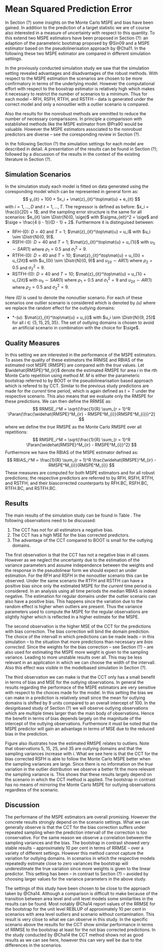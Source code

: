 # Mean Squared Prediction Error

In Section (?) some insights on the Monte Carlo MSPE and bias have been gained. 
In addition to the prediction of a target statistic we are of course also 
interested in a measure of uncertainty with respect to this quantity. To this 
extend two MSPE estimators have been proposed in Section (?): an adaption of the
parameteric bootstrap proposed by @Sin09 and a MSPE estimator based on the 
pseudolinerisation approach by @Cha11. In the following these two MSPE estimator
are compared in different simulation settings.

In the proviously conducted simulation study we saw that the simulation setting
revealed advantages and disadvantages of the robust methods. With respect to the
MSPE estimation the scenarios are chosen to be more confirmatory in terms of the
underlying model. However the computational effort with respect to the boostrap
estimator is relatively high which makes it necessary to restrict the number of
scenarios to a minimum. Thus for each model -- RFH, RSFH, RTFH, and RSTFH --
data is generated under the correct model and only a non\hyp{}outlier with a
outlier scenario is compared.

Also the results for the non\hyp{}robust methods are ommitted to reduce the
number of necessary comparissons. In principle a comparisson with established
methods like the MSPE estimator from @Pra90 would be valuable. However the MSPE
estimators associated to the non\hyp{}robust predictors are diverse -- see the
coresponding review in Section (?). 

In the following Section (?) the simulation settings for each model are
described in detail. A presentation of the results can be found in Section (?);
followed by a discussion of the results in the context of the existing
literature in Section (?).

## Simulation Scenarios

In the simulation study each model is fitted on data generated using the
coresponding model which can be represented in general form as:
$$
y_{it} = 100 + 5x_i + \mat{z}_{it}^\top\mat{u} + e_{it}
$$
with $i = 1, \dots, D$ and $t = 1, \dots, T$. The regressor is defined as
before: $x_i = \frac{i}{2D} + 1$; and the sampling error structure is the same
for all scenarios: $e_{it} \sim \Distr{N}(0, \sige)$ with $\sigma_{eit}^2 =
\sige$ and $\sige = \frac{4 (i - 1)}{D - 1} + 2$. Furthermore it is distinguised
between:

- RFH-(0): $D = 40$ and $T = 1$; $\mat{z}_{it}^\top\mat{u} = u_i$ with $u_i \sim \Distr{N}(0, 9)$.
- RSFH-(0): $D = 40$ and $T = 1$; $\mat{z}_{it}^\top\mat{u} = u_{1i}$ with $u_{1i} \sim SAR(1)$ where $\rho_1 = 0.5$ and $\sigma_1^2 = 9$.
- RTFH-(0): $D = 40$ and $T = 10$; $\mat{z}_{it}^\top\mat{u} = u_{0i} + u_{2it}$ with $u_{0i} \sim \Distr{N}(0, 9)$ and $u_{2it} \sim AR(1)$ where $\rho_2 = 0.5$ and $\sigma_2^2 = 9$.
- RSTFH-(0): $D = 40$ and $T = 10$; $\mat{z}_{it}^\top\mat{u} = u_{1i} + u_{2it}$ with $u_{1i} \sim SAR(1)$ where $\rho_1 = 0.5$ and $\sigma_1^2 = 9$ and $u_{2it} \sim AR(1)$ where $\rho_2 = 0.5$ and $\sigma_2^2 = 9$.

\noindent Here *(0)* is used to denote the non\hyp{}outlier scenario. For each
of these scenarios one outlier scenario is considered which is denoted by *(u)*
where we replace the random effect for the outlying domains:

- *-(u): $\mat{z}_{it}^\top\mat{u} = u_{i}$ with $u_i \sim \Distr{N}(9, 25)$
for all $i \in \{5, 15, 25, 35\}$. The set of outlying domains is chosen to
avoid an artificial scenario in combination with the choice for $\sige$.

## Quality Measures

In this setting we are interested in the performance of the MSPE estimators. To 
asses the quality of these estimators the RRMSE and RBIAS of the estimated root 
MSPE (RMSPE) are compared with the *true* values. Let $\widehat{RMSPE}^M_{ir}$ 
denote the estimated RMSPE for area $i$ in the $r$th Monte Carlo repetition 
using method $M$. $M$ is either the parameteric bootstrap referred to by BOOT or
the pseudolinearisation based approach which is refered to by CCT. Similar to 
the previous study predictions are made for the *current* time period, which is 
again defined as $t = T$ under the respective scenario. This also means that we 
evaluate only the RMSPE for these predictions. We can then define the RRMSE as:
$$
RRMSE_i^M = \sqrt{\frac{1}{R} \sum_{r = 1}^R \Paran{\frac{\widehat{RMSPE}^M_{ir} - RMSPE^M_{i}}{RMSPE^M_{i}}}^2}
$$
where we define the *true* RMSPE as the Monte Carlo RMSPE over all repetitions:
$$
RMSPE_i^M = \sqrt{\frac{1}{R} \sum_{r = 1}^R \Paran{\widehat{RMSPE}^M_{ir} - RMSPE^M_{i}}^2}
$$
Furthermore we have the RBIAS of the MSPE
estimator defined as:
$$
RBIAS_i^M = \frac{1}{R} \sum_{r = 1}^R \frac{\widehat{RMSPE}^M_{ir} - RMSPE^M_{i}}{RMSPE^M_{i}}
$$
These measures are computed for both MSPE estimators and for all robust 
predictions; the respective predictors are referred to by RFH, RSFH, RTFH, and 
RSTFH; and their bias\hyp{}corrected counterparts by RFH.BC, RSFH.BC, RTFH.BC,
and RSTFH.BC.

## Results

The main results of the simulation study can be found in Table
\ref{tab:mse_performace}. The following observations need to be discussed:

1. The CCT has not for all estimators a negative bias.
2. The CCT has a high MSE for the bias corrected predictors.
3. The advantage of the CCT compared to BOOT is small for the outlying domains.

\input{tabs/mse_template.tex}

The first observation is that the CCT has not a negative bias in all cases. 
However as we neglect the uncertainty due to the estimation of the variance 
parameters and assume independence between the weights and the response in the 
pseudolinear form we should expect an under estimation. For the RFH and RSFH in
the non\hyp{}outlier scenario this can be observed. Under the same scenario the
RTFH and RSTFH can have a positive bias since only the estimated MSPE for the
*current* time period is considered. In an analysis using all time periods the 
median RBIAS is indeed negative. The estimation for regular domains under the
outlier scenario can also have a positive bias. This happens since the variation
due to the random effect is higher when outliers are present. Thus the variance
parameters used to compute the MSPE for the regular observations are slightly
higher which is reflected in a higher estimate for the MSPE.

The second observation is the higher MSE of the CCT for the predictions with 
bias correction. The bias correction will bind the domain prediction. The choice
of the intervall in which predictions can be made leads -- in this simulation --
to the situation that more predictions than necessary are *bias corrected*. 
Since the weights for the bias correction -- see Section (?) -- are also used 
for estimating the MSPE more weight is given to the sampling variance. Leading
to more unstable results over all. This may be less relevant in an application
in which we can choose the width of the intervall. Also this effect was visible
in the model\hyp{}based simulation in Section (?).

The third observation we can make is that the CCT only has a small benefit in
terms of bias and MSE for the outlying observations. In general the results
regarding the performace of the MSPE estimators are very sensitive with respect
to the choices made for the model. In this setting the bias we can make in a
prediction is relatively small since the mean for outlying domains is shifted by
9 units compared to an overall intercept of 100. In the design\hyp{}based study
of Section (?) we will observe outlying observations which are multiple times
larger than the main body of observations. Hence the benefit in terms of bias
depends largely on the magnitude of the intercept of the outlying observations.
Furthermore it must be noted that the MSPE predictor will gain an advantage in
terms of MSE due to the reduced bias in the prediction. 

\begin{figure}[htbp]
\centering
\includegraphics[width = \textwidth]{figs/area_level_mse.pdf}
\caption[Estimated Root Mean Squared Prediction Error for the Bias Corrected Robust Spatial FH Model]{\label{fig:area_level_mse}Estimated Root Mean Squared Prediction Error for the Bias Corrected Robust Spatial FH Model. Compared are the bootstrap (BOOT.BC) and the pseudolinearisation\hyp{}based estimator (CCT.BC) with the Monte Carlo MSPE (MC.BC).}
\end{figure}

Figure \ref{fig:area_level_mse} also illustrates how the estimated RMSPE relates
to outliers. Note that observations 5, 15, 25, and 35 are outlying domains and 
that the sampling variances increase with $i$. What we see here is that the CCT 
for the bias corrected RSFH is able to follow the Monte Carlo MSPE better when 
the sampling variances are large. Since there is no information on the *true* 
variation in the outlier distribution we observe a better fit the more relevant 
the sampling variance is. This shows that these results largely depend on the
scenario in which the CCT method is applied. The bootstrap in contrast has no
means of mirroring the Monte Carlo MSPE for outlying observations regardless of
the scenario.


## Discussion

The performane of the MSPE estimators are overall promising. However the
concrete results strongly depend on the scenario settings. What we can generally
observe is that the CCT for the bias correction suffers under repeated sampling
when the prediction intervall of the correction is too conservative. For the
same reason we observe a correlation between the sampling variances and the
bias. The bootstrap in contrast showed very stable results -- approximately 10
per cent in terms of RRMSE -- over a variety of different settings. However this
method cannot capture the variation for outlying domains. In scenarios in which
the respective models repeatedly estimate close to zero variances the bootstrap
will underestimate the true variation since more weights is given to the linear
predictor. This setting has been -- in contrast to Section (?) -- avoided by
choosing larger values for the variance parameters in the above study.

The settings of this study have been chosen to be close to the approach taken by
@Cha14. Although a comparison is difficult to make because of the transition 
between area level and unit level models some similarities in the results can be
found. Most notably @Cha14 report values of the RRMSE for the bootstrap for the 
unit level REBLUP of approximately 10 per cent in scenarios with area level 
outliers and scenario without contamination. This result is very close to what 
we can observe in this study. In the specific scenario above the results for the
CCT show similar performance in terms of RRMSE to the bootstrap at least for the
not bias corrected predictions. In the study conducted by @Cha14 the CCT method 
shows not as good results as we can see here, however this can very well be due 
to the differences in the scenarios.
